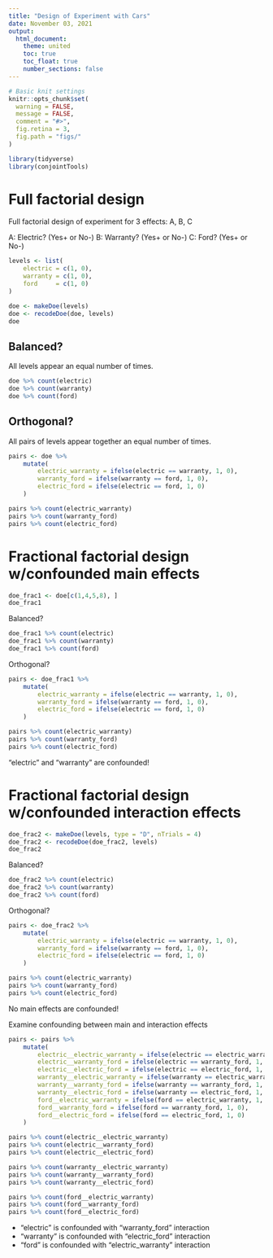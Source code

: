 ```yaml
---
title: "Design of Experiment with Cars"
date: November 03, 2021
output:
  html_document:
    theme: united
    toc: true
    toc_float: true
    number_sections: false
---
```


```r
# Basic knit settings
knitr::opts_chunk$set(
  warning = FALSE,
  message = FALSE,
  comment = "#>",
  fig.retina = 3,
  fig.path = "figs/"
)

library(tidyverse)
library(conjointTools)
```

# Full factorial design

Full factorial design of experiment for 3 effects: A, B, C

A: Electric? (Yes+ or No-)
B: Warranty? (Yes+ or No-)
C: Ford? (Yes+ or No-)

```r
levels <- list(
    electric = c(1, 0),
    warranty = c(1, 0),
    ford     = c(1, 0)
)

doe <- makeDoe(levels)
doe <- recodeDoe(doe, levels)
doe
```

## Balanced?

All levels appear an equal number of times.

```r
doe %>% count(electric)
doe %>% count(warranty)
doe %>% count(ford)
```

## Orthogonal? 

All pairs of levels appear together an equal number of times.

```r
pairs <- doe %>% 
    mutate(
        electric_warranty = ifelse(electric == warranty, 1, 0),
        warranty_ford = ifelse(warranty == ford, 1, 0),
        electric_ford = ifelse(electric == ford, 1, 0)
    )

pairs %>% count(electric_warranty)
pairs %>% count(warranty_ford)
pairs %>% count(electric_ford)
```



# Fractional factorial design w/confounded main effects

```r
doe_frac1 <- doe[c(1,4,5,8), ]
doe_frac1
```

Balanced?

```r
doe_frac1 %>% count(electric)
doe_frac1 %>% count(warranty)
doe_frac1 %>% count(ford)
```

Orthogonal? 

```r
pairs <- doe_frac1 %>% 
    mutate(
        electric_warranty = ifelse(electric == warranty, 1, 0),
        warranty_ford = ifelse(warranty == ford, 1, 0),
        electric_ford = ifelse(electric == ford, 1, 0)
    )

pairs %>% count(electric_warranty)
pairs %>% count(warranty_ford)
pairs %>% count(electric_ford)
```

"electric" and "warranty" are confounded!



# Fractional factorial design w/confounded interaction effects

```r
doe_frac2 <- makeDoe(levels, type = "D", nTrials = 4)
doe_frac2 <- recodeDoe(doe_frac2, levels)
doe_frac2
```

Balanced?

```r
doe_frac2 %>% count(electric)
doe_frac2 %>% count(warranty)
doe_frac2 %>% count(ford)
```

Orthogonal? 

```r
pairs <- doe_frac2 %>% 
    mutate(
        electric_warranty = ifelse(electric == warranty, 1, 0),
        warranty_ford = ifelse(warranty == ford, 1, 0),
        electric_ford = ifelse(electric == ford, 1, 0)
    )

pairs %>% count(electric_warranty)
pairs %>% count(warranty_ford)
pairs %>% count(electric_ford)
```

No main effects are confounded!

Examine confounding between main and interaction effects

```r
pairs <- pairs %>% 
    mutate(
        electric__electric_warranty = ifelse(electric == electric_warranty, 1, 0),
        electric__warranty_ford = ifelse(electric == warranty_ford, 1, 0),
        electric__electric_ford = ifelse(electric == electric_ford, 1, 0),
        warranty__electric_warranty = ifelse(warranty == electric_warranty, 1, 0),
        warranty__warranty_ford = ifelse(warranty == warranty_ford, 1, 0),
        warranty__electric_ford = ifelse(warranty == electric_ford, 1, 0),
        ford__electric_warranty = ifelse(ford == electric_warranty, 1, 0),
        ford__warranty_ford = ifelse(ford == warranty_ford, 1, 0),
        ford__electric_ford = ifelse(ford == electric_ford, 1, 0)
    )

pairs %>% count(electric__electric_warranty)
pairs %>% count(electric__warranty_ford)
pairs %>% count(electric__electric_ford)

pairs %>% count(warranty__electric_warranty)
pairs %>% count(warranty__warranty_ford)
pairs %>% count(warranty__electric_ford)

pairs %>% count(ford__electric_warranty)
pairs %>% count(ford__warranty_ford)
pairs %>% count(ford__electric_ford)
```

- "electric" is confounded with "warranty_ford" interaction
- "warranty" is confounded with "electric_ford" interaction
- "ford" is confounded with "electric_warranty" interaction
